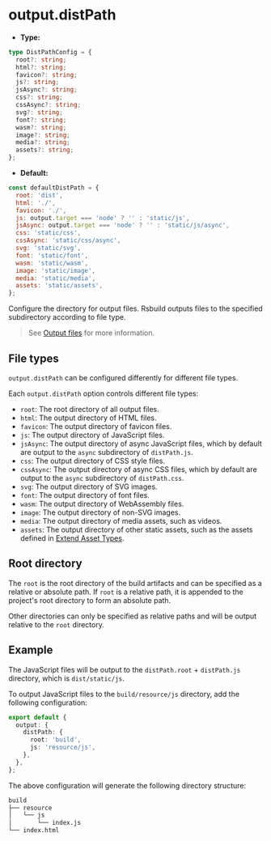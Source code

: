 # output.distPath

- **Type:**

```ts
type DistPathConfig = {
  root?: string;
  html?: string;
  favicon?: string;
  js?: string;
  jsAsync?: string;
  css?: string;
  cssAsync?: string;
  svg?: string;
  font?: string;
  wasm?: string;
  image?: string;
  media?: string;
  assets?: string;
};
```

- **Default:**

```js
const defaultDistPath = {
  root: 'dist',
  html: './',
  favicon: './',
  js: output.target === 'node' ? '' : 'static/js',
  jsAsync: output.target === 'node' ? '' : 'static/js/async',
  css: 'static/css',
  cssAsync: 'static/css/async',
  svg: 'static/svg',
  font: 'static/font',
  wasm: 'static/wasm',
  image: 'static/image',
  media: 'static/media',
  assets: 'static/assets',
};
```

Configure the directory for output files. Rsbuild outputs files to the specified subdirectory according to file type.

> See [Output files](/guide/basic/output-files) for more information.

## File types

`output.distPath` can be configured differently for different file types.

Each `output.distPath` option controls different file types:

- `root`: The root directory of all output files.
- `html`: The output directory of HTML files.
- `favicon`: The output directory of favicon files.
- `js`: The output directory of JavaScript files.
- `jsAsync`: The output directory of async JavaScript files, which by default are output to the `async` subdirectory of `distPath.js`.
- `css`: The output directory of CSS style files.
- `cssAsync`: The output directory of async CSS files, which by default are output to the `async` subdirectory of `distPath.css`.
- `svg`: The output directory of SVG images.
- `font`: The output directory of font files.
- `wasm`: The output directory of WebAssembly files.
- `image`: The output directory of non-SVG images.
- `media`: The output directory of media assets, such as videos.
- `assets`: The output directory of other static assets, such as the assets defined in [Extend Asset Types](/guide/basic/static-assets#extend-asset-types).

## Root directory

The `root` is the root directory of the build artifacts and can be specified as a relative or absolute path. If `root` is a relative path, it is appended to the project's root directory to form an absolute path.

Other directories can only be specified as relative paths and will be output relative to the `root` directory.

## Example

The JavaScript files will be output to the `distPath.root` + `distPath.js` directory, which is `dist/static/js`.

To output JavaScript files to the `build/resource/js` directory, add the following configuration:

```ts title="rsbuild.config.ts"
export default {
  output: {
    distPath: {
      root: 'build',
      js: 'resource/js',
    },
  },
};
```

The above configuration will generate the following directory structure:

```bash
build
├── resource
│   └── js
│       └── index.js
└── index.html
```
